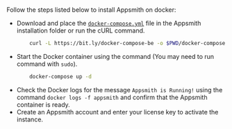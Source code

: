 # 

<HideElements/>

Follow the steps listed below to install Appsmith on docker:


<ul class="circle"> 
<li>Download and place the <a href="https://bit.ly/docker-compose-be"><code>docker-compose.yml</code></a> file in the Appsmith installation folder or run the cURL command.

```bash
    curl -L https://bit.ly/docker-compose-be -o $PWD/docker-compose.yml
```   
</li> 
<li>Start the Docker container using the command (You may need to run command with <code>sudo</code>).

```bash
    docker-compose up -d
``` 
</li> 
<li>Check the Docker logs for the message <code>Appsmith is Running!</code> using the command <code>docker logs -f appsmith</code> and confirm that the Appsmith container is ready.
</li> 
<li>Create an Appsmith account and enter your license key to activate the instance.</li> 
</ul>